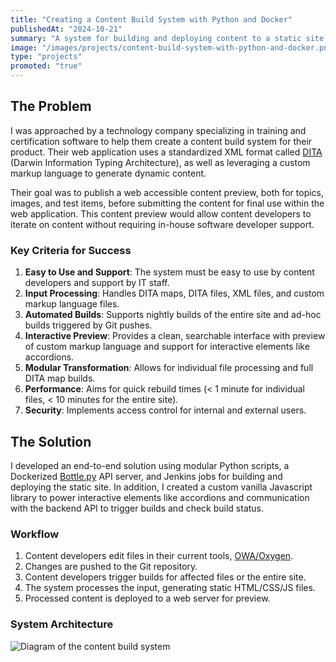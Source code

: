 ```yaml
---
title: "Creating a Content Build System with Python and Docker"
publishedAt: "2024-10-21"
summary: "A system for building and deploying content to a static site using Jenkins, Python, Bottle.py, and Docker"
image: "/images/projects/content-build-system-with-python-and-docker.png"
type: "projects"
promoted: "true"
---
```


## The Problem

I was approached by a technology company specializing in training and certification software to help them create a content build system for their product. Their web application uses a standardized XML format called [DITA](https://www.dita.org/) (Darwin Information Typing Architecture), as well as leveraging a custom markup language to generate dynamic content.

Their goal was to publish a web accessible content preview, both for topics, images, and test items, before submitting the content for final use within the web application. This content preview would allow content developers to iterate on content without requiring in-house software developer support.

### Key Criteria for Success

1. **Easy to Use and Support**: The system must be easy to use by content developers and support by IT staff.
1. **Input Processing**: Handles DITA maps, DITA files, XML files, and custom markup language files.
1. **Automated Builds**: Supports nightly builds of the entire site and ad-hoc builds triggered by Git pushes.
1. **Interactive Preview**: Provides a clean, searchable interface with preview of custom markup language and support for interactive elements like accordions.
1. **Modular Transformation**: Allows for individual file processing and full DITA map builds.
1. **Performance**: Aims for quick rebuild times (< 1 minute for individual files, < 10 minutes for the entire site).
1. **Security**: Implements access control for internal and external users.

## The Solution

I developed an end-to-end solution using modular Python scripts, a Dockerized [Bottle.py](https://bottlepy.org/) API server, and Jenkins jobs for building and deploying the static site. In addition, I created a custom vanilla Javascript library to power interactive elements like accordions and communication with the backend API to trigger builds and check build status.

### Workflow

1. Content developers edit files in their current tools, [OWA/Oxygen](https://www.oxygenxml.com/).
2. Changes are pushed to the Git repository.
3. Content developers trigger builds for affected files or the entire site.
4. The system processes the input, generating static HTML/CSS/JS files.
5. Processed content is deployed to a web server for preview.

### System Architecture

<div className="flex justify-center items-center bg-gray-200">
    <Image
        src="/images/projects/content-build-system-with-python-and-docker.png"
        alt="Diagram of the content build system"
        width={800}
        height={640}
    />
</div>
